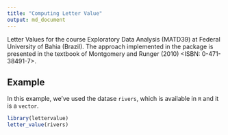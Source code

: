 ```yaml
---
title: "Computing Letter Value"
output: md_document
---
```


Letter Values for the course Exploratory Data Analysis (MATD39) at Federal University of Bahia (Brazil). The approach implemented in the package is presented in the textbook of Montgomery and Runger (2010) <ISBN: 0-471-38491-7>.

## Example

In this example, we've used the datase `rivers`, which is available in `R` and it is a `vector`.

```r
library(lettervalue)
letter_value(rivers)
```

